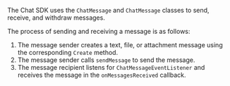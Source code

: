 <PlatformWrapper platform="react-native">

The Chat SDK uses the `ChatMessage` and `ChatMessage` classes to send, receive, and withdraw messages.

The process of sending and receiving a message is as follows:

1. The message sender creates a text, file, or attachment message using the corresponding `Create` method.
2. The message sender calls `sendMessage` to send the message.
3. The message recipient listens for `ChatMessageEventListener` and receives the message in the `onMessagesReceived` callback.

</PlatformWrapper>